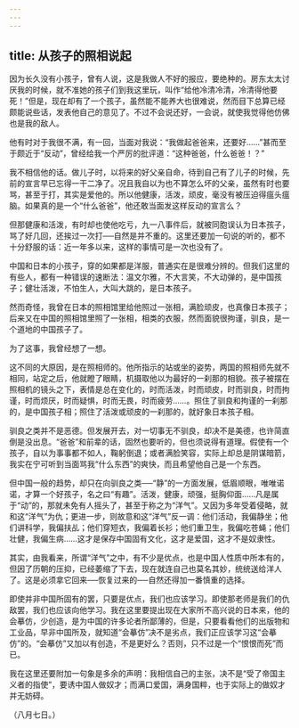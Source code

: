 ```yaml
---
---
---
```

title: 从孩子的照相说起
---



因为长久没有小孩子，曾有人说，这是我做人不好的报应，要绝种的。房东太太讨厌我的时候，就不准她的孩子们到我这里玩，叫作“给他冷清冷清，冷清得他要死！”但是，现在却有了一个孩子，虽然能不能养大也很难说，然而目下总算已经颇能说些话，发表他自己的意见了。不过不会说还好，一会说，就使我觉得他仿佛也是我的敌人。

他有时对于我很不满，有一回，当面对我说：“我做起爸爸来，还要好……”甚而至于颇近于“反动”，曾经给我一个严厉的批评道：“这种爸爸，什么爸爸！？”

我不相信他的话。做儿子时，以将来的好父亲自命，待到自己有了儿子的时候，先前的宣言早已忘得一干二净了。况且我自以为也不算怎么坏的父亲，虽然有时也要骂，甚至于打，其实是爱他的。所以他健康，活泼，顽皮，毫没有被压迫得瘟头瘟脑。如果真的是一个“什么爸爸”，他还敢当面发这样反动的宣言么？

但那健康和活泼，有时却也使他吃亏，九一八事件后，就被同胞误认为日本孩子，骂了好几回，还挨过一次打──自然是并不重的。这里还要加一句说的听的，都不十分舒服的话：近一年多以来，这样的事情可是一次也没有了。

中国和日本的小孩子，穿的如果都是洋服，普通实在是很难分辨的。但我们这里的有些人，都有一种错误的速断法：温文尔雅，不大言笑，不大动弹的，是中国孩子；健壮活泼，不怕生人，大叫大跳的，是日本孩子。

然而奇怪，我曾在日本的照相馆里给他照过一张相，满脸顽皮，也真像日本孩子；后来又在中国的照相馆里照了一张相，相类的衣服，然而面貌很拘谨，驯良，是一个道地的中国孩子了。

为了这事，我曾经想了一想。

这不同的大原因，是在照相师的。他所指示的站或坐的姿势，两国的照相师先就不相同，站定之后，他就瞪了眼睛，机摄取他以为最好的一刹那的相貌。孩子被摆在照相机的镜头之下，表情是总在变化的，时而活泼，时而顽皮，时而驯良，时而拘谨，时而烦厌，时而疑惧，时而无畏，时而疲劳……。照住了驯良和拘谨的一刹那的，是中国孩子相；照住了活泼或顽皮的一刹那的，就好象日本孩子相。

驯良之类并不是恶德。但发展开去，对一切事无不驯良，却决不是美德，也许简直倒是没出息。“爸爸”和前辈的话，固然也要听的，但也须说得有道理。假使有一个孩子，自以为事事都不如人，鞠躬倒退；或者满脸笑容，实际上却总是阴谋暗箭，我实在宁可听到当面骂我“什么东西”的爽快，而且希望他自己是一个东西。

但中国一般的趋势，却只在向驯良之类──“静”的一方面发展，低眉顺眼，唯唯诺诺，才算一个好孩子，名之曰“有趣”。活泼，健康，顽强，挺胸仰面……凡是属于“动”的，那就未免有人摇头了，甚至于称之为“洋气”。又因为多年受着侵略，就和这“洋气”为仇；更进一步，则故意和这“洋气”反一调：他们活动，我偏静坐；他们讲科学，我偏扶乩；他们穿短衣，我偏着长衫；他们重卫生，我偏吃苍蝇；他们壮健，我偏生病……这才是保存中国固有文化，这才是爱国，这才不是奴隶性。

其实，由我看来，所谓“洋气”之中，有不少是优点，也是中国人性质中所本有的，但因了历朝的压抑，已经萎缩了下去，现在就连自己也莫名其妙，统统送给洋人了。这是必须拿它回来──恢复过来的──自然还得加一番慎重的选择。

即使并非中国所固有的罢，只要是优点，我们也应该学习。即使那老师是我们的仇敌罢，我们也应该向他学习。我在这里要提出现在大家所不高兴说的日本来，他的会摹仿，少创造，是为中国的许多论者所鄙薄的，但是，只要看看他们的出版物和工业品，早非中国所及，就知道“会摹仿”决不是劣点，我们正应该学习这“会摹仿”的。“会摹仿”又加以有创造，不是更好么？否则，只不过是一个“恨恨而死”而已。

我在这里还要附加一句象是多余的声明：我相信自己的主张，决不是“受了帝国主义者的指使”，要诱中国人做奴才；而满口爱国，满身国粹，也于实际上的做奴才并无妨碍。

（八月七日。）